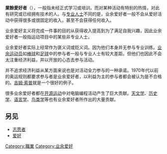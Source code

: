 {{Redirect2|素人|非專業藝術家或藝師所創作的藝術|素人藝術|其他意思則詳見[[:wikt:素人|維基詞典]]的解釋。}}
'''業餘愛好者'''（{{lang-en|Amateur}}），一般指未经正式学习或培训，而对某种活动有特别的热情，对此有研究或已经拥有技术的人。与[[专业人士|专业人士]]不同的是，业余爱好者一般不会从爱好活动中获得很多或很固定的收入，甚至不会获得任何收入。

业余爱好主义将完成一件事的目的从获得收入提高到为了满足自我兴趣，因此业余爱好者一般指运动项目中的某些非专业人士。

业余爱好者实际上经常作为褒义词或贬义词。因为他们本身并无参与专业训练。[[业余运动员|业余运动员]]如[[棒球|棒球]]和[[足球|足球]]中的参与者一般与专业人士有较大差距。但他们也因此不会太注重经济利益，并以开放的心态去参与活动。

并不追求经济利益从某方面来说也是对活动全力参与的一种承诺。1970年代以前的奥运规则都要求参与者是业余爱好者，以利益为主的参与者都会被认为是不合格的。[[吉姆·索普|吉姆·索普]]就是一个很好的例子。

很多业余爱好者都在[[开源运动|开源运动]]中对电脑编程活动产生了巨大贡献。[[天文学|天文学]]、[[历史学|历史学]]、[[语言学|语言学]]、[[鸟类学|鸟类学]]等也有业余爱好者所作出的大量贡献。

==另见==
*[[志愿者|志愿者]]
*[[爱好|爱好]]

[[Category:職業|Category:職業]]
[[Category:业余爱好|Category:业余爱好]]